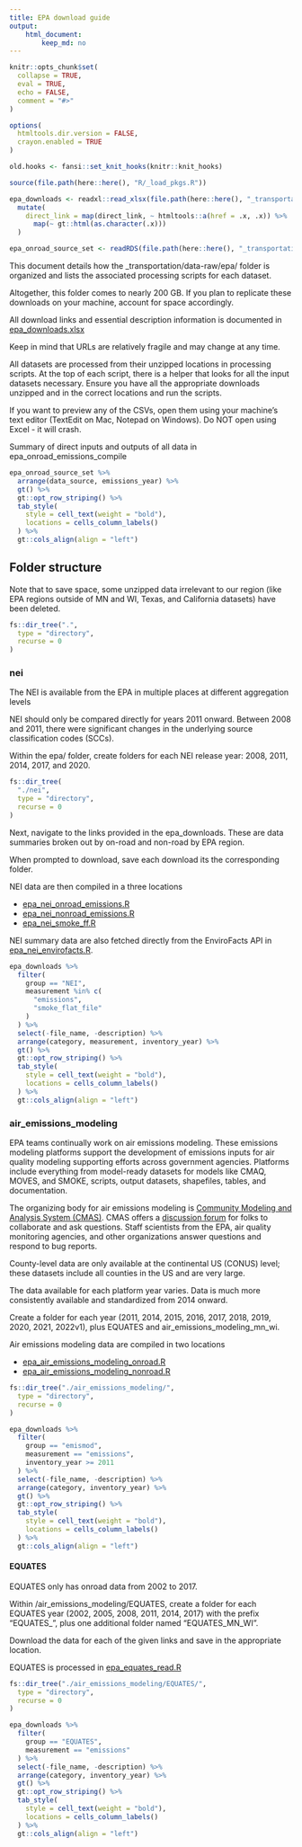 ```yaml
---
title: EPA download guide
output:
    html_document: 
        keep_md: no
---
```


```r
knitr::opts_chunk$set(
  collapse = TRUE,
  eval = TRUE,
  echo = FALSE,
  comment = "#>"
)

options(
  htmltools.dir.version = FALSE,
  crayon.enabled = TRUE
)

old.hooks <- fansi::set_knit_hooks(knitr::knit_hooks)

source(file.path(here::here(), "R/_load_pkgs.R"))

epa_downloads <- readxl::read_xlsx(file.path(here::here(), "_transportation/data-raw/epa/epa_downloads.xlsx")) %>%
  mutate(
    direct_link = map(direct_link, ~ htmltools::a(href = .x, .x)) %>%
      map(~ gt::html(as.character(.x)))
  )

epa_onroad_source_set <- readRDS(file.path(here::here(), "_transportation/data-raw/epa/epa_onroad_source_set.RDS"))
```


This document details how the _transportation/data-raw/epa/ folder is organized and lists the associated processing scripts for each dataset. 

Altogether, this folder comes to nearly 200 GB. If you plan to replicate these downloads on your machine, account for space accordingly.

All download links and essential description information is documented in [epa_downloads.xlsx](_transportation/data-raw/epa/epa_downloads.xlsx)

Keep in mind that URLs are relatively fragile and may change at any time. 

All datasets are processed from their unzipped locations in processing scripts. At the top of each script, there is a helper that looks for all the input datasets necessary. Ensure you have all the appropriate downloads unzipped and in the correct locations and run the scripts.

If you want to preview any of the CSVs, open them using your machine's text editor (TextEdit on Mac, Notepad on Windows). Do NOT open using Excel - it will crash. 

Summary of direct inputs and outputs of all data in epa_onroad_emissions_compile

```r
epa_onroad_source_set %>%
  arrange(data_source, emissions_year) %>%
  gt() %>%
  gt::opt_row_striping() %>%
  tab_style(
    style = cell_text(weight = "bold"),
    locations = cells_column_labels()
  ) %>%
  gt::cols_align(align = "left")
```


## Folder structure

Note that to save space, some unzipped data irrelevant to our region (like EPA regions outside of MN and WI, Texas, and California datasets) have been deleted. 

```r
fs::dir_tree(".",
  type = "directory",
  recurse = 0
)
```

### nei

The NEI is available from the EPA in multiple places at different aggregation levels

NEI should only be compared directly for years 2011 onward. Between 2008 and 2011, there were significant changes in the underlying source classification codes (SCCs).

Within the epa/ folder, create folders for each NEI release year: 2008, 2011, 2014, 2017, and 2020.


```r
fs::dir_tree(
  "./nei",
  type = "directory",
  recurse = 0
)
```


Next, navigate to the links provided in the epa_downloads. These are data summaries broken out by on-road and non-road by EPA region. 

When prompted to download, save each download its the corresponding folder. 

NEI data are then compiled in a three locations 

- [epa_nei_onroad_emissions.R](../epa_nei_onroad_emissions.R)
- [epa_nei_nonroad_emissions.R](../epa_nei_nonroad_emissions.R)
- [epa_nei_smoke_ff.R](../epa_nei_smoke_ff.R)

NEI summary data are also fetched directly from the EnviroFacts API in [epa_nei_envirofacts.R](../epa_nei_envirofacts.R). 

```r
epa_downloads %>%
  filter(
    group == "NEI",
    measurement %in% c(
      "emissions",
      "smoke_flat_file"
    )
  ) %>%
  select(-file_name, -description) %>%
  arrange(category, measurement, inventory_year) %>%
  gt() %>%
  gt::opt_row_striping() %>%
  tab_style(
    style = cell_text(weight = "bold"),
    locations = cells_column_labels()
  ) %>%
  gt::cols_align(align = "left")
```


### air_emissions_modeling

EPA teams continually work on air emissions modeling. These emissions modeling platforms support the development of emissions inputs for air quality modeling supporting efforts across government agencies. Platforms include everything from model-ready datasets for models like CMAQ, MOVES, and SMOKE, scripts, output datasets, shapefiles, tables, and documentation. 

The organizing body for air emissions modeling is [Community Modeling and Analysis System (CMAS)](https://www.cmascenter.org/). CMAS offers a [discussion forum](https://forum.cmascenter.org/) for folks to collaborate and ask questions. Staff scientists from the EPA, air quality monitoring agencies, and other organizations answer questions and respond to bug reports. 

County-level data are only available at the continental US (CONUS) level; these datasets include all counties in the US and are very large. 

The data available for each platform year varies. Data is much more consistently available and standardized from 2014 onward. 

Create a folder for each year (2011, 2014, 2015, 2016, 2017, 2018, 2019, 2020, 2021, 2022v1), plus EQUATES and air_emissions_modeling_mn_wi.

Air emissions modeling data are compiled in two locations 

- [epa_air_emissions_modeling_onroad.R](../epa_air_emissions_modeling_onroad.R)
- [epa_air_emissions_modeling_nonroad.R](../epa_air_emissions_modeling_nonroad.R)


```r
fs::dir_tree("./air_emissions_modeling/",
  type = "directory",
  recurse = 0
)
```


```r
epa_downloads %>%
  filter(
    group == "emismod",
    measurement == "emissions",
    inventory_year >= 2011
  ) %>%
  select(-file_name, -description) %>%
  arrange(category, inventory_year) %>%
  gt() %>%
  gt::opt_row_striping() %>%
  tab_style(
    style = cell_text(weight = "bold"),
    locations = cells_column_labels()
  ) %>%
  gt::cols_align(align = "left")
```


#### EQUATES
 
EQUATES only has onroad data from 2002 to 2017.

Within /air_emissions_modeling/EQUATES, create a folder for each EQUATES year (2002, 2005, 2008, 2011, 2014, 2017) with the prefix "EQUATES_", plus one additional folder named "EQUATES_MN_WI".

Download the data for each of the given links and save in the appropriate location. 

EQUATES is processed in [epa_equates_read.R](./../epa_equates_read.R)

```r
fs::dir_tree("./air_emissions_modeling/EQUATES/",
  type = "directory",
  recurse = 0
)
```

```r
epa_downloads %>%
  filter(
    group == "EQUATES",
    measurement == "emissions"
  ) %>%
  select(-file_name, -description) %>%
  arrange(category, inventory_year) %>%
  gt() %>%
  gt::opt_row_striping() %>%
  tab_style(
    style = cell_text(weight = "bold"),
    locations = cells_column_labels()
  ) %>%
  gt::cols_align(align = "left")
```
